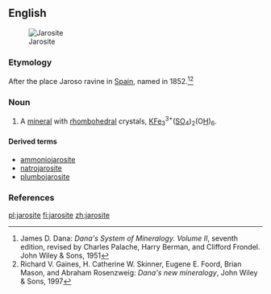 ==English==
[[Image:Jarosite on quartz Potassium iron sulfate Arabia District, Pershing County, Nevada 2779.jpg|thumb|Jarosite]]

===Etymology===
After the place Jaroso ravine in [[Spain]], named in 1852.<ref>James D. Dana: ''Dana's System of Mineralogy. Volume II'', seventh edition, revised by Charles Palache, Harry Berman, and Clifford Frondel. John Wiley & Sons, 1951</ref><ref>Richard V. Gaines, H. Catherine W. Skinner, Eugene E. Foord, Brian Mason, and Abraham Rosenzweig: ''Dana's new mineralogy'', John Wiley & Sons, 1997</ref>

===Noun===
{{en-noun|~}}

# {{context|mineral|lang=en}} A [[mineral]] with [[rhombohedral]] crystals, [[potassium|K]][[iron|Fe]]<sub>3</sub><sup>3+</sup>([[sulfur|S]][[oxygen|O]]<sub>4</sub>)<sub>2</sub>(O[[hydrogen|H]])<sub>6</sub>.

====Derived terms====
* [[ammoniojarosite]]
* [[natrojarosite]]
* [[plumbojarosite]]

===References===
<references/>

[[pl:jarosite]]
[[fi:jarosite]]
[[zh:jarosite]]